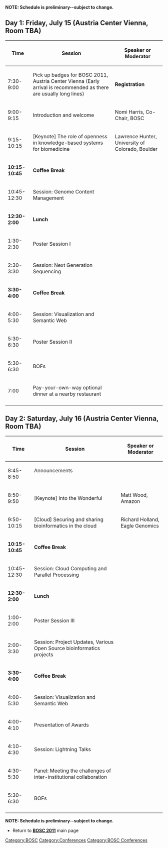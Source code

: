 '''NOTE: Schedule is preliminary--subject to change.'''

== Day 1: Friday,  July 15  (Austria Center Vienna,  Room TBA) ==

{| border="1" cellspacing="0" cellpadding="10"
! Time
! Session
! Speaker or Moderator
|- 
| 7:30-9:00
| Pick up badges for BOSC 2011, Austria Center Vienna
(Early arrival is recommended as there are usually long lines)
| '''Registration'''
|- 
| 9:00-9:15
| Introduction and welcome
| Nomi Harris, Co-Chair, BOSC
|-
| 9:15-10:15
| [Keynote] The role of openness in knowledge-based systems for biomedicine
| Lawrence Hunter, University of Colorado, Boulder
|-
| '''10:15-10:45'''
| '''Coffee Break'''
|
|-
| 10:45-12:30
| Session: Genome Content Management
|
|-
| '''12:30-2:00'''
| '''Lunch'''
|
|-
| 1:30-2:30
| Poster Session I
|
|-
| 2:30-3:30
| Session: Next Generation Sequencing
|
|-
| '''3:30-4:00'''
| '''Coffee Break'''
|
|-
| 4:00-5:30
| Session: Visualization and Semantic Web
|
|-
| 5:30-6:30
| Poster Session II
|
|-
| 5:30-6:30
| BOFs
|
|-
| 7:00
| Pay-your-own-way optional dinner at a nearby restaurant
|
|-
|}


== Day 2: Saturday, July 16 (Austria Center Vienna, Room TBA) ==

{| border="1" cellspacing="0" cellpadding="10"
! Time
! Session
! Speaker or Moderator
|- 
| 8:45-8:50
| Announcements &nbsp;&nbsp;&nbsp;&nbsp;&nbsp;&nbsp;&nbsp;&nbsp;&nbsp;&nbsp;&nbsp;&nbsp;&nbsp;&nbsp;&nbsp;&nbsp;&nbsp;&nbsp;&nbsp;&nbsp;&nbsp;&nbsp;&nbsp;&nbsp;&nbsp;&nbsp;&nbsp;&nbsp;&nbsp;&nbsp;&nbsp;&nbsp;&nbsp;&nbsp;&nbsp;
|
|-
| 8:50-9:50
| [Keynote] Into the Wonderful
| Matt Wood, Amazon
|-
| 9:50-10:15
| [Cloud] Securing and sharing bioinformatics in the cloud
| Richard Holland, Eagle Genomics
|-
| '''10:15-10:45'''
| '''Coffee Break'''
|
|-
| 10:45-12:30
| Session: Cloud Computing and Parallel Processing
|
|-
| '''12:30-2:00'''
| '''Lunch'''
|
|-
| 1:00-2:00
| Poster Session III
|
|-
| 2:00-3:30
| Session: Project Updates, Various Open Source bioinformatics projects &nbsp;&nbsp;&nbsp;&nbsp;&nbsp;&nbsp;&nbsp;
|
|-
| '''3:30-4:00'''
| '''Coffee Break'''
|
|-
| 4:00-5:30
| Session: Visualization and Semantic Web
|
|-
| 4:00-4:10
| Presentation of Awards
|
|-
| 4:10-4:30
| Session: Lightning Talks
|
|-
| 4:30-5:30
| Panel: Meeting the challenges of inter-institutional collaboration
|
|-
| 5:30-6:30
| BOFs
|
|-
|}

'''NOTE: Schedule is preliminary--subject to change.'''

* Return to '''[[BOSC_2011 | BOSC 2011]]''' main page

[[Category:BOSC]] [[Category:Conferences]]
[[Category:BOSC Conferences]]